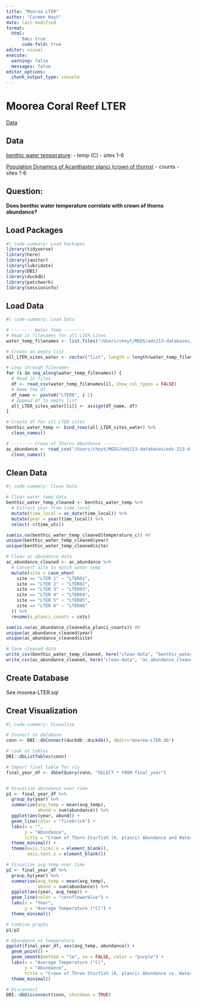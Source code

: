 ```yaml
---
title: "Moorea LTER"
author: "Carmen Hoyt"
date: last-modified
format:
  html:
      toc: true
      code-fold: true
editor: visual
execute:
  warning: false
  messages: false
editor_options: 
  chunk_output_type: console
---
```


# Moorea Coral Reef LTER 

[Data](https://mcr.lternet.edu/data)

## Data

[benthic water temperature](https://portal.edirepository.org/nis/metadataviewer?packageid=knb-lter-mcr.1035.16):
- temp (C)
- sites 1-6

[Population Dynamics of Acanthaster planci (crown of thorns)](https://portal.edirepository.org/nis/metadataviewer?packageid=knb-lter-mcr.1039.11)
- counts
- sites 1-6

## Question:

**Does benthic water temperature correlate with crown of thorns abundance?**

## Load Packages

```r
#| code-summary: Load Packages
library(tidyverse)
library(here)
library(janitor)
library(lubridate)
library(DBI)
library(duckdb)
library(patchwork)
library(sessioninfo)
```

## Load Data

```r
#| code-summary: Load Data

# -------- Water Temp --------
# Read in filenames for all LTER sites
water_temp_filenames <- list.files("/Users/choyt/MEDS/eds213-databases/eds-213-discussion/moorrea-LTER-data/benthic-water-temp", full.names=TRUE)

# Create an empty list
all_LTER_sites_water <- vector("list", length = length(water_temp_filenames))

# Loop through filenames
for (i in seq_along(water_temp_filenames)) {
  # Read in files
  df <- read_csv(water_temp_filenames[i], show_col_types = FALSE)
  # Name the df
  df_name <- paste0("LTER0", i-1)
  # Append df to empty list
  all_LTER_sites_water[[i]] <- assign(df_name, df)
}

# Create df for all LTER sites
benthic_water_temp <- bind_rows(all_LTER_sites_water) %>%
  clean_names()

# -------- Crown of Thorns Abundance --------
ac_abundance <- read_csv("/Users/choyt/MEDS/eds213-databases/eds-213-discussion/moorrea-LTER-data/MCR_LTER_COTS_abundance_2005-2022_20220503.csv", show_col_types = FALSE) %>%
  clean_names()
```

## Clean Data

```r
#| code-summary: Clean Data

# Clean water temp data
benthic_water_temp_cleaned <- benthic_water_temp %>%
  # Extract year from time_local
  mutate(time_local = as_date(time_local)) %>%
  mutate(year = year(time_local)) %>%
  select(-c(time_utc))

sum(is.na(benthic_water_temp_cleaned$temperature_c)) #0
unique(benthic_water_temp_cleaned$year)
unique(benthic_water_temp_cleaned$site)

# Clean ac abundance data
ac_abundance_cleaned <- ac_abundance %>%
  # Convert site to match water temp
  mutate(site = case_when(
    site == "LTER 1" ~ "LTER01",
    site == "LTER 2" ~ "LTER02",
    site == "LTER 3" ~ "LTER03",
    site == "LTER 4" ~ "LTER04",
    site == "LTER 5" ~ "LTER05",
    site == "LTER 6" ~ "LTER06"
  )) %>%
  rename(a_planci_counts = cots)

sum(is.na(ac_abundance_cleaned$a_planci_counts)) #0
unique(ac_abundance_cleaned$year)
unique(ac_abundance_cleaned$site)

# Save cleaned data
write_csv(benthic_water_temp_cleaned, here("clean-data", "benthic_water_temp_cleaned.csv"))
write_csv(ac_abundance_cleaned, here("clean-data", "ac_abundance_cleaned.csv"))
```

## Create Database

See moorea-LTER.sql

## Creat Visualization

```r
#| code-summary: Visualize

# Connect to database
conn <- DBI::dbConnect(duckdb::duckdb(), dbdir="moorea-LTER.db")

# Look at tables
DBI::dbListTables(conn)

# Import final table for vis
final_year_df <- dbGetQuery(conn, "SELECT * FROM final_year")


# Visualize abundance over time
p1 <- final_year_df %>%
  group_by(year) %>%
  summarise(avg_temp = mean(avg_temp),
            abund = sum(abundance)) %>%
  ggplot(aes(year, abund)) +
  geom_line(color = "firebrick") +
  labs(x = "",
       y = "Abundance",
       title = "Crown of Thorn Starfish (A. planci) Abundance and Water Temperature over Time (2005-2022)") +
  theme_minimal() +
  theme(axis.ticks.x = element_blank(),
        axis.text.x = element_blank())

# Visualize avg temp over time
p2 <- final_year_df %>%
  group_by(year) %>%
  summarise(avg_temp = mean(avg_temp),
            abund = sum(abundance)) %>%
  ggplot(aes(year, avg_temp)) +
  geom_line(color = "cornflowerblue") +
  labs(x = "Year",
       y = "Average Temperature (°C)") +
  theme_minimal()

# Combine graphs
p1/p2

# Abundance vs temperature
ggplot(final_year_df, aes(avg_temp, abundance)) +
  geom_point() +
  geom_smooth(method = "lm", se = FALSE, color = "purple") +
  labs(x = "Average Temperature (°C)",
       y = "Abundance",
       title = "Crown of Thron Starfish (A. planci) Abundance vs. Water Temperature") +
  theme_minimal()

# Disconnect
DBI::dbDisconnect(conn, shutdown = TRUE)
```

